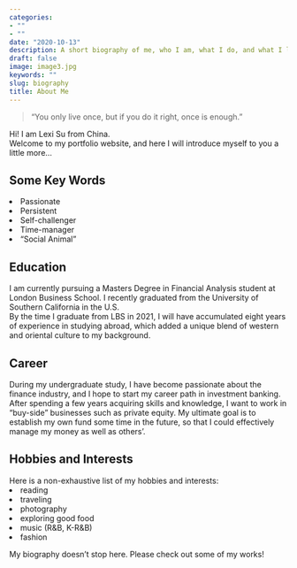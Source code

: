 ```yaml
---
categories:
- ""
- ""
date: "2020-10-13"
description: A short biography of me, who I am, what I do, and what I like
draft: false
image: image3.jpg
keywords: ""
slug: biography
title: About Me
---
```


>“You only live once, but if you do it right, once is enough.”
>

Hi! I am Lexi Su from China. <br/>
Welcome to my portfolio website, and here I will introduce myself to you a little more... 

## Some Key Words
<li> Passionate </li>
<li> Persistent </li>
<li> Self-challenger </li>
<li> Time-manager </li>
<li> "Social Animal" </li>

## Education
I am currently pursuing a Masters Degree in Financial Analysis student at London Business School. I recently graduated from the University of Southern California in the U.S. <br/>
By the time I graduate from LBS in 2021, I will have accumulated eight years of experience in studying abroad, which added a unique blend of western and oriental culture to my background.

## Career
During my undergraduate study, I have become passionate about the finance industry, and I hope to start my career path in investment banking. After spending a few years acquiring skills and knowledge, I want to work in "buy-side" businesses such as private equity. My ultimate goal is to establish my own fund some time in the future, so that I could effectively manage my money as well as others'.



## Hobbies and Interests
Here is a non-exhaustive list of my hobbies and interests:
<li> reading </li>
<li> traveling </li>
<li> photography </li>
<li> exploring good food </li>
<li> music (R&B, K-R&B) </li>
<li> fashion </li>

My biography doesn't stop here. Please check out some of my works!